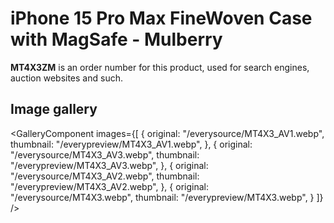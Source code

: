 
# iPhone 15 Pro Max FineWoven Case with MagSafe - Mulberry

<Callout type='info' emoji='👉🏻'>**MT4X3ZM** is an order number for this product, used for search engines, auction websites and such.</Callout>

## Image gallery

<GalleryComponent
    images={[
      {
        original: "/everysource/MT4X3_AV1.webp",
        thumbnail: "/everypreview/MT4X3_AV1.webp",
      },
      {
        original: "/everysource/MT4X3_AV3.webp",
        thumbnail: "/everypreview/MT4X3_AV3.webp",
      },
      {
        original: "/everysource/MT4X3_AV2.webp",
        thumbnail: "/everypreview/MT4X3_AV2.webp",
      },
      {
        original: "/everysource/MT4X3.webp",
        thumbnail: "/everypreview/MT4X3.webp",
      }
    ]}
  />

